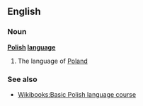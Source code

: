 {{rfd}}
==English==
===Noun===
{{wikipedia}}
'''[[Polish]] [[language]]'''
# The language of [[Poland]]
===See also===
*[[Wikibooks:Basic Polish language course]]